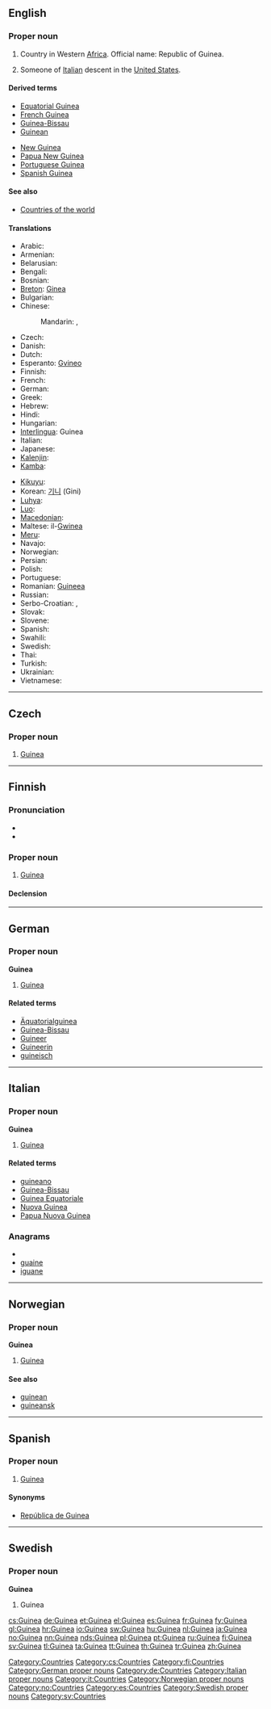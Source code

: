 {{wikipedia}}
{{also|guinea}}
==English==

===Proper noun===
{{en-proper noun}}

# Country in Western [[Africa]]. Official name: Republic of Guinea.
# {{US|slang|deragotory}} Someone of [[Italian]] descent in the [[United States]].

====Derived terms====
{{rel-top|terms derived from ''Guinea (proper noun)''}}
* [[Equatorial Guinea]]
* [[French Guinea]]
* [[Guinea-Bissau]]
* [[Guinean]]
{{rel-mid}}
* [[New Guinea]]
* [[Papua New Guinea]]
* [[Portuguese Guinea]]
* [[Spanish Guinea]]
{{rel-bottom}}

====See also====
* [[Appendix:Countries of the world|Countries of the world]]

====Translations====
{{trans-top|Republic of Guinea}}
* Arabic: {{t|ar|غينيا|f|tr=ghiniiya}}
* Armenian: {{t-|hy|Գվինեա|tr=Gvinea}}
* Belarusian: {{t-|be|Гвінея|f|tr=Hvinéja|xs=Belarusian}}
* Bengali: {{t|bn|গিনি|sc=Beng|xs=Bengali}}
* Bosnian: {{t-|bs|Gvineja|f}}
* [[Breton]]: [[Ginea]]
* Bulgarian: {{t-|bg|Гвинея|f|tr=Gvinéja}}
* Chinese:
*: Mandarin: {{t-|cmn|幾內亞|sc=Hani}},  {{t-|cmn|几内亚|tr=Jǐnèiyǎ|sc=Hani}}
* Czech: {{t+|cs|Guinea|f}}
* Danish: {{t-|da|Guinea}}
* Dutch: {{t+|nl|Guinee}}
* Esperanto: [[Gvineo]]
* Finnish: {{t+|fi|Guinea}}
* French: {{t+|fr|Guinée|f}}
* German: {{t+|de|Guinea}}
* Greek: {{t+|el|Γουινέα|f|tr=Gouinéa}}
* Hebrew: {{t|he|גינאה|tr=gineh}}
* Hindi: {{t|hi|गिनी|tr=ginī|xs=Hindi}}
* Hungarian: {{t+|hu|Guinea}}
* [[Interlingua]]: Guinea
* Italian: {{t-|it|Guinea|f}}
* Japanese: {{t+|ja|ギニア|tr=Ginia}}
* [[Kalenjin]]: {{tø|kln|Gini}}
* [[Kamba]]: {{tø|kam|Ngini}}
{{trans-mid}}
* [[Kikuyu]]: {{tø|ki|Gine}}
* Korean: [[기니]] (Gini)
* [[Luhya]]: {{tø|luy|Gini}}
* [[Luo]]: {{tø|luo|Gini}}
* [[Macedonian]]: {{t|mk|Гвинеја|f|tr=Gvinéja}}
* Maltese: il-[[Gwinea]]
* [[Meru]]: {{tø|mer|Gine}}
* Navajo: {{tø|nv|Gíní}}
* Norwegian: {{t+|no|Guinea}}
* Persian: {{t|fa|گینه|xs=Persian}}
* Polish: {{t+|pl|Gwinea|f}}
* Portuguese: {{t+|pt|Guiné}}
* Romanian: [[Guineea]] {{f}}
* Russian: {{t+|ru|Гвинея|f|tr=Gvinéja}}
* Serbo-Croatian: {{tø|sh|Гвинеја|f|sc=Cyrl|xs=Serbo-Croatian}},  {{tø|sh|Gvineja|f|xs=Serbo-Croatian}}
* Slovak: {{t-|sk|Guinea|f}}
* Slovene: {{t+|sl|Gvineja|f}}
* Spanish: {{t+|es|Guinea|f}}
* Swahili: {{t+|sw|Gine|xs=Swahili}}
* Swedish: {{t+|sv|Guinea}}
* Thai: {{t|th|ประเทศกินี}}
* Turkish: {{t+|tr|Gine}}
* Ukrainian: {{t+|uk|Гвінея|tr=Hvinéja|xs=Ukrainian}}
* Vietnamese: {{t-|vi|Guinea|xs=Vietnamese}}
{{trans-bottom}}

[[Category:Countries]]

----

==Czech==

===Proper noun===
{{cs-proper noun|g=f}}

# [[#English|Guinea]]

[[Category:cs:Countries]]

----

==Finnish==
{{wikipedia|lang=fi}}

===Pronunciation===
* {{hyphenation|Gui|ne|a}}
* {{IPA|/ˈɡineɑ/|lang=fi}}

===Proper noun===
{{infl|fi|proper noun}}

# [[#English|Guinea]]

====Declension====
{{fi-decl-kulkija|Guine|np=1}}

[[Category:fi:Countries]]

----

==German==
{{wikipedia|lang=de}}

===Proper noun===
'''Guinea''' {{n}}

# [[#English|Guinea]]

====Related terms====
* [[Äquatorialguinea]]
* [[Guinea-Bissau]]
* [[Guineer]]
* [[Guineerin]]
* [[guineisch]]

[[Category:German proper nouns]]
[[Category:de:Countries]]

----

==Italian==
{{wikipedia|lang=it}}

===Proper noun===
'''Guinea''' {{f}}

# [[#English|Guinea]]

====Related terms====
* [[guineano]]
* [[Guinea-Bissau]]
* [[Guinea Equatoriale]]
* [[Nuova Guinea]]
* [[Papua Nuova Guinea]]

===Anagrams===
* {{alphagram|aeginu}}
* [[guaine#Italian|guaine]]
* [[iguane#Italian|iguane]]

[[Category:Italian proper nouns]]
[[Category:it:Countries]]

----

==Norwegian==

===Proper noun===
'''Guinea'''

# [[#English|Guinea]]

====See also====
* [[guinean]]
* [[guineansk]]

[[Category:Norwegian proper nouns]]
[[Category:no:Countries]]

----

==Spanish==

===Proper noun===
{{es-proper noun|f}}

# [[#English|Guinea]]

====Synonyms====
*[[República de Guinea]]

[[Category:es:Countries]]
----

==Swedish==

===Proper noun===
'''Guinea'''

# Guinea

[[Category:Swedish proper nouns]]
[[Category:sv:Countries]]

[[cs:Guinea]]
[[de:Guinea]]
[[et:Guinea]]
[[el:Guinea]]
[[es:Guinea]]
[[fr:Guinea]]
[[fy:Guinea]]
[[gl:Guinea]]
[[hr:Guinea]]
[[io:Guinea]]
[[sw:Guinea]]
[[hu:Guinea]]
[[nl:Guinea]]
[[ja:Guinea]]
[[no:Guinea]]
[[nn:Guinea]]
[[nds:Guinea]]
[[pl:Guinea]]
[[pt:Guinea]]
[[ru:Guinea]]
[[fi:Guinea]]
[[sv:Guinea]]
[[tl:Guinea]]
[[ta:Guinea]]
[[tt:Guinea]]
[[th:Guinea]]
[[tr:Guinea]]
[[zh:Guinea]]